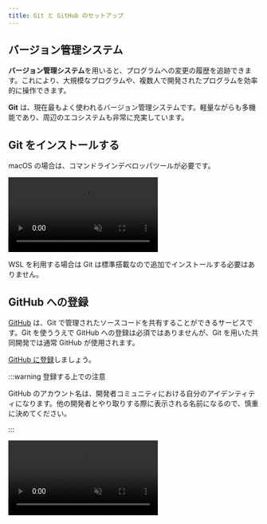 ```yaml
---
title: Git と GitHub のセットアップ
---
```



## バージョン管理システム

**バージョン管理システム**を用いると、プログラムへの変更の履歴を追跡できます。これにより、大規模なプログラムや、複数人で開発されたプログラムを効率的に操作できます。

**Git** は、現在最もよく使われるバージョン管理システムです。軽量ながらも多機能であり、周辺のエコシステムも非常に充実しています。

## Git をインストールする

<Tabs groupId="os">
  <TabItem value="mac" label="macOS">

macOS の場合は、コマンドラインデベロッパツールが必要です。

<video src={installCommandLineDeveloperToolsVideo} controls muted />

  </TabItem>
  <TabItem value="win" label="Windows (WSL)">

WSL を利用する場合は Git は標準搭載なので追加でインストールする必要はありません。

  </TabItem>
</Tabs>

## GitHub への登録

[GitHub](https://github.com/) は、Git で管理されたソースコードを共有することができるサービスです。Git を使ううえで GitHub への登録は必須ではありませんが、Git を用いた共同開発では通常 GitHub が使用されます。

[GitHub に登録](https://github.com/signup)しましょう。

:::warning 登録する上での注意

GitHub のアカウント名は、開発者コミュニティにおける自分のアイデンティティになります。他の開発者とやり取りする際に表示される名前になるので、慎重に決めてください。

:::

<video src={registerGitHubVideo} controls muted />

## Git の初期設定

Git では、ファイルの変更だけでなく、その変更を行ったのが誰なのかも記録します。Git に対して自分の情報を登録しておきます。必要な情報は名前とメールアドレスです。

:::warning プライバシーの注意

自分が書いたプログラムを GitHub を用いて公開する場合、ここで設定した名前とメールアドレスが公開されます。

:::

名前は必ず GitHub のアカウント名と一致させるようにしてください。メールアドレスは GitHub の登録の際に設定したメールアドレスが推奨されますが、メールアドレスを公開したくない場合は、[GitHub のメール設定](https://github.com/settings/emails)から

- `Keep my email addresses private`
- `Block command line pushes that expose my email`

を必要に応じて有効化し、表示されているダミーのメールアドレス (スクリーンショットの例では `112743782+sample-ma9qke@users.noreply.github.com`) を Git に指定してください。

![メールアドレスを隠す](./hide-email-address.png)

名前とメールアドレスを登録するために、次の 2 つのコマンドを実行しましょう。

```shell
$ git config --global user.name 名前
$ git config --global user.email メールアドレス
```

<video src={setupGitVideo} controls muted />

現在 WSL 上の Ubuntu の Git では、デフォルトブランチというものが `master` に設定されていますが、macOS では `main` になっています。また、GitHub ではデフォルトブランチが `main` になっています。これらを統一するために、次のコマンドを実行してください。

```shell
git config --global init.defaultBranch main
```

## 公開鍵・秘密鍵ペアの作成と GitHub への登録

GitHub にブラウザからログインする際にはメールアドレスとパスワードを用いますが、Git のコマンドを用いて GitHub を使用する場合には、公開鍵・秘密鍵のペアを使用します。

:::tip 公開鍵暗号と GitHub

公開鍵暗号では、「公開鍵」「秘密鍵」の 2 つの鍵が登場します。この 2 つの鍵は、「公開鍵で暗号化されたデータは秘密鍵を持っていないと復号できない」という特徴を持っています。

自分の PC で生成した公開鍵と秘密鍵のペアのうち、公開鍵のみをブラウザから事前に GitHub に登録しておくことで、自分の PC に保存されている秘密鍵を用いて認証できるようになります。

:::

GitHub に公開鍵を登録しましょう。

<video src={addSshKeyVideo} controls muted />

詳細な手順は、次の通りです。

公開鍵と秘密鍵のペアを生成するには、`ssh-keygen` コマンドを使用します。次のコマンドを実行することで、`Ed25519` というアルゴリズムの実装を用いて鍵を生成できます。
途中でターミナルの表示画面が止まりますが、`user@host:~$` が再度表示されるまで Enter キーで進みます。

```shell
$ cd ~
$ ssh-keygen -t ed25519
```

デフォルトでは公開鍵が `~/.ssh/id_ed25519.pub`、秘密鍵が `~/.ssh/id_ed25519` に格納されます。公開鍵のファイルを `cat` コマンドを用いて出力しましょう。

```shell
$ cat ~/.ssh/id_ed25519.pub
ssh-ed25519 AAAAC3NzaC1lZDI1NTE5AAAAIGz9wBSTWY0W4yJXPGQ/XsaffDTdvGOKg3mtR9pP3D6i [ユーザー名]@[コンピューター名]
```

`ssh-ed25519 AA...6i` の部分をコピーしましょう。これが公開鍵です。

:::tip ホームディレクトリのパスを表す記号

パスの中に現れる `~` は、**ホームディレクトリ**を表します。ホームディレクトリとは、ユーザー毎に割り当てられたディレクトリで、macOS では `/Users/ユーザー名`、Ubuntu では `/home/ユーザー名` になります。デスクトップやドキュメントディレクトリも通常ユーザーディレクトリの下に配置されています。

:::

:::tip 公開鍵のフォーマット

`ssh-keygen` が生成する標準の公開鍵は、スペースを区切り文字として 3 つのパートに分かれています。鍵の種類、鍵の中身、コメントです。コメントの部分はなくても構いません。

```plain
ssh-ed25519 AAAAC3...P3D6i user@computer
```

:::

これを GitHub の [SSH 鍵の設定](https://github.com/settings/keys)から登録します。

登録ページへの移動方法は、`Settings` > `SSH and GPG keys` > `New SSH key`と順に移動すればたどり着けます。

![SSHキーを追加](./add-ssh-key.png)

上記のようなページが表示されたら、`Title` に適切な名前、`Key` には先ほどターミナルで表示した公開鍵を入力して登録しましょう。

## Git の拡張機能をインストールする

VS Code 標準の機能だけでも多くのことができますが、より便利に利用するために拡張機能を併用していきます。次の拡張機能をインストールしておきましょう。

### [GitLens](https://marketplace.visualstudio.com/items?itemName=eamodio.gitlens)

コミットの差分などが見やすくなり便利

![GitLens](./gitLens.png)

### [Git Graph](https://marketplace.visualstudio.com/items?itemName=mhutchie.git-graph)

コマンドパレット(`command / Ctrl + Shift + P`)に `Git Graph: View Git Graph (git log)` というメニューが出て見やすい

![GitGragh](./gitGraph.png)

![GitGragh拡張機能の様子](./gitGraph-view.png)

